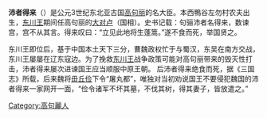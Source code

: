 '''沛者得来'''（{{lang|ko| }}{{bd|？||246年||}}）是公元3世纪东北亚古国[[高句丽|高句丽]]的名大臣。本西鴨谷左勿村农夫出生，[[东川王|东川王]]期间任高句丽的[[大对卢|大对卢]]（国相）。史书记载：句骊沛者名得来，数谏宫，宫不从其言。得来叹曰：“立见此地将生蓬篙。”遂不食而死，举国贤之。

东川王即位后，基于中国本土天下三分，曹魏政权忙于与蜀汉，东吴在南方交战，东川王屡屡在辽东寇边。为了挽救[[东川王|东川王]]战争政策可能对高句丽带来的毁灭性打击，沛者得来屡次进谏国王应当顺服中原王朝。 后沛者得来绝食而死，据《三国志》所载，后来魏将[[毌丘俭|毌丘俭]]下令“屠丸都”，唯独对当初劝说国王不要侵犯魏国的沛者得来一家网开一面，“俭令诸军不坏其墓，不伐其树，得其妻子，皆放遣之。” 

{{wikisource|三國史記/卷16}}
[[Category:高句麗人|Category:高句麗人]]